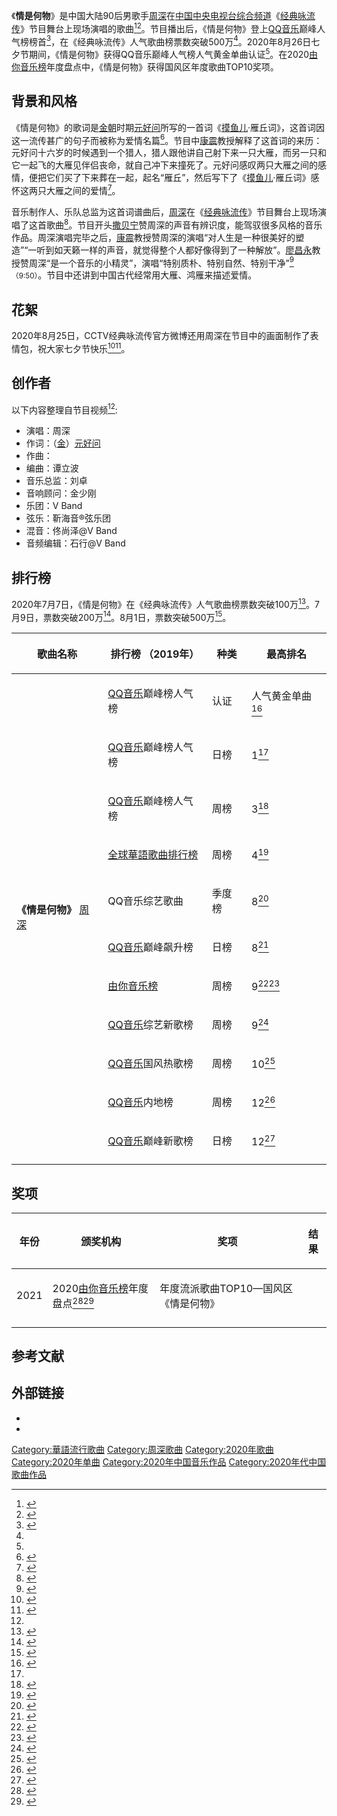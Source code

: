 {{Infobox song
| name       = 情是何物
| cover      = File:What_Is_Love,_single_of_Zhou_Shen,_July_2020.jpg
| type       = [[单曲|单曲]]
| artist     = [[周深|周深]]
| album      = 
| released   = {{Start date|2020|7|4}}
| format     =
* [[数位音乐下载|数字下载]]
| recorded   = 
| studio     = 
| venue      = 
| genre      = [[华语流行音乐|流行]]
| length     = {{Duration|m=4|s=40}}
| label      = 央视创造传媒有限公司
| writer     = 
| lyricist   = [[元好问|元好问]]
| composer   = {{link-zh-yue|刘卓|劉卓}}
| arranger   = 谭立波
| producer   = 
| chronology = [[周深|周深]]
| prev_title = [[与卿|与卿]]
| prev_year  = 2020
| next_title = [[卡布叻船长|卡布叻船长]]
| next_year  = 2020
| misc       = {{Extra chronology
 | artist     = 周深现场
 | type       = 单曲
 | prev_title = [[自己按门铃自己听|自己按门铃自己听]]
 | prev_year  = 2020
 | title      = 情是何物
 | year       = 2020
 | next_title = [[画绢_(歌曲)|画绢]]
 | next_year  = 2020
}}
}}

《'''情是何物'''》是中国大陆90后男歌手[[周深|周深]]在[[中国中央电视台综合频道|中国中央电视台综合频道]]《[[经典咏流传|经典咏流传]]》节目舞台上现场演唱的歌曲<ref name="CCTV">{{cite web |title=[经典咏流传第三季 纯享版] 周深 《情是何物》 CCTV |url=https://www.youtube.com/watch?v=G6F9VA470x4 |website=YouTube |publisher=CCTV中国中央电视台 |accessdate=2020-07-04 |archive-date=2021-01-06 |archive-url=https://web.archive.org/web/20210106235400/https://www.youtube.com/watch?v=G6F9VA470x4 }}</ref><ref>{{cite web |title=经典咏流传丨90后天籁歌者周深唱响800年前的爱情叩问 |url=http://m.news.cctv.com/2020/07/04/ARTIsilnsDKBh97lVuti5MJS200704.shtml |website=央视网 |accessdate=2020-07-04 |archive-date=2020-07-09 |archive-url=https://web.archive.org/web/20200709101044/http://m.news.cctv.com/2020/07/04/ARTIsilnsDKBh97lVuti5MJS200704.shtml |dead-url=no }}</ref>。节目播出后，《情是何物》登上[[QQ音乐|QQ音乐]]巅峰人气榜榜首<ref name="youth">{{cite web |title=雷佳刚柔并济唱响英雄武汉 周深唱爱情经典惹人泪目 |url=https://fun.youth.cn/gnzx/202007/t20200707_12399612_2.htm |website=中国青年网 |accessdate=2020-07-07 |archive-date=2020-07-07 |archive-url=https://web.archive.org/web/20200707230456/https://fun.youth.cn/gnzx/202007/t20200707_12399612_2.htm |dead-url=no }}</ref>，在《经典咏流传》人气歌曲榜票数突破500万<ref name="jdylc500"/>。2020年8月26日七夕节期间，《情是何物》获得QQ音乐巅峰人气榜人气黄金单曲认证<ref name="QQcert"/>。在2020[[由你音乐榜|由你音乐榜]]年度盘点中，《情是何物》获得国风区年度歌曲TOP10奖项。

==背景和风格==
《情是何物》的歌词是[[金朝|金朝]]时期[[元好问|元好问]]所写的一首词《[[摸鱼儿|摸鱼儿]]·雁丘词》，这首词因{{quote|问世间，情是何物，直教生死相许？}}这一流传甚广的句子而被称为爱情名篇<ref>{{cite web |title=武汉花儿合唱团温暖童声传递生命力量 周深空灵嗓音演绎爱情名篇 |url=http://cnews.chinadaily.com.cn/a/202007/04/WS5f003321a310a859d09d5fe6.html |website=中国日报中文网 |accessdate=2020-07-04 |archive-date=2020-07-07 |archive-url=https://web.archive.org/web/20200707230501/http://cnews.chinadaily.com.cn/a/202007/04/WS5f003321a310a859d09d5fe6.html |dead-url=no }}</ref>。节目中[[康震|康震]]教授解释了这首词的来历：元好问十六岁的时候遇到一个猎人，猎人跟他讲自己射下来一只大雁，而另一只和它一起飞的大雁见伴侣丧命，就自己冲下来撞死了。元好问感叹两只大雁之间的感情，便把它们买了下来葬在一起，起名“雁丘”，然后写下了《[[摸鱼儿|摸鱼儿]]·雁丘词》感怀这两只大雁之间的爱情<ref>{{cite web |title=周深新歌《情是何物》，用音乐致敬元好问和忠诚的大雁 |url=http://www.ymjd.net/ent/zongyi/2020/0705/216156.html |website=一亩基地 |publisher=东方头条 |accessdate=2020-07-05 |archive-date=2020-07-08 |archive-url=https://web.archive.org/web/20200708080609/http://www.ymjd.net/ent/zongyi/2020/0705/216156.html |dead-url=no }}</ref>。

音乐制作人、乐队总监{{link-zh-yue|刘卓|劉卓}}为这首词谱曲后，[[周深|周深]]在《[[经典咏流传|经典咏流传]]》节目舞台上现场演唱了这首歌曲<ref>{{cite web |title='Everlasting Classics': Chinese singer presents musical rendition of ancient love poem |url=https://news.cgtn.com/news/2020-07-05/Chinese-singer-presents-musical-rendition-of-ancient-love-poem-RSnRO28wBG/index.html |website=CGTN |accessdate=2020-07-05 |archive-date=2021-04-14 |archive-url=https://web.archive.org/web/20210414225225/https://news.cgtn.com/news/2020-07-05/Chinese-singer-presents-musical-rendition-of-ancient-love-poem-RSnRO28wBG/index.html }}</ref>。节目开头[[撒贝宁|撒贝宁]]赞周深的声音有辨识度，能驾驭很多风格的音乐作品。周深演唱完毕之后，[[康震|康震]]教授赞周深的演唱“对人生是一种很美好的塑造”“一听到如天籁一样的声音，就觉得整个人都好像得到了一种解放”。[[廖昌永|廖昌永]]教授赞周深“是一个音乐的小精灵”，演唱“特别质朴、特别自然、特别干净”<ref>{{cite web |title=“问世间 情是何物 直教生死相许” 周深倾情演绎爱情名篇 经典咏流传第三季 |url=https://www.youtube.com/watch?v=Y0WoC-yrVqg |website=YouTube |publisher=CCTV中国中央电视台 |accessdate=2020-07-04 |archive-date=2020-09-01 |archive-url=https://web.archive.org/web/20200901215834/https://www.youtube.com/watch?v=Y0WoC-yrVqg |dead-url=no }}</ref><small>（9:50）</small>。节目中还讲到中国古代经常用大雁、鸿雁来描述爱情。

==花絮==
2020年8月25日，CCTV经典咏流传官方微博还用周深在节目中的画面制作了表情包，祝大家七夕节快乐<ref>{{cite web |title=#经典咏流传# "深深”地认可、“深深”地害羞，@卡布叻_周深 表情包来啦。 |url=https://weibo.com/2175582565/Jhxg93cZK |website=CCTV经典咏流传的微博 |accessdate=2020-08-25}}</ref><ref>{{cite web |title=#经典咏流传# 【今日#七夕# 来听@卡布叻_周深 的《情是何物》[心]】“问世间，情是何物，直教生死相许？” |url=https://weibo.com/2175582565/JhwRNrkYb |website=CCTV经典咏流传的微博 |accessdate=2020-08-25}}</ref>。

==创作者==
以下内容整理自节目视频<ref name="CCTV"/>:

{{Div col}}
*演唱：周深
*作词：（[[金朝|金]]）[[元好问|元好问]]
*作曲：{{link-zh-yue|刘卓|劉卓}}
*编曲：谭立波
*音乐总监：刘卓
*音响顾问：金少刚
*乐团：V Band
*弦乐：靳海音®弦乐团
*混音：佟尚泽@V Band
*音频编辑：石行@V Band
{{div col end}}

== 排行榜 ==
2020年7月7日，《情是何物》在《经典咏流传》人气歌曲榜票数突破100万<ref>{{cite web |title=#经典咏流传#恭喜@卡布叻_周深 《K情是何物》人气歌曲榜票数突破100万 |url=https://www.weibo.com/2169129705/Ja5UljNg9 |website=QQ音乐的微博 |accessdate=2020-07-07 |archive-date=2020-07-10 |archive-url=https://web.archive.org/web/20200710231948/https://www.weibo.com/2169129705/Ja5UljNg9 |dead-url=no }}</ref>。7月9日，票数突破200万<ref name="jdylc">{{cite web |title=#经典咏流传#恭喜@卡布叻_周深 《K情是何物》人气歌曲榜票数突破200万 |url=https://weibo.com/2169129705/JarUav7CA |website=QQ音乐的微博 |accessdate=2020-07-09 |archive-date=2020-07-13 |archive-url=https://web.archive.org/web/20200713161558/https://weibo.com/2169129705/JarUav7CA |dead-url=no }}</ref>。8月1日，票数突破500万<ref name="jdylc500">{{cite web |title=#经典咏流传#恭喜@卡布叻_周深《K情是何物》人气歌曲榜票数突破500万 |url=https://weibo.com/2169129705/JdVaaqyvK |website=QQ音乐的微博 |accessdate=2020-08-01}}</ref>。

{| class="wikitable plainrowheaders sortable" style="text-align:center"
|-
! scope="col"| 歌曲名称
! scope="col"| 排行榜
（2019年）
! scope="col"| 种类
! scope="col"| 最高排名
|-
|rowspan="11"|'''《情是何物》'''
[[周深|周深]]
! scope="row"| [[QQ音乐|QQ音乐]]巅峰榜人气榜
|认证
|人气黄金单曲<ref name="QQcert">{{cite web |title=【周深《我是你的谁》&《情是何物》QQ音乐巅峰人气榜 · 双喜临门】 |url=https://weibo.com/5516625428/JhKfWgPZy |website=周深粉丝后援小分队的微博 |accessdate=2020-08-26}}</ref>
|-
! scope="row"| [[QQ音乐|QQ音乐]]巅峰榜人气榜
|日榜
|1<ref name="youth"/>
|-
! scope="row"| [[QQ音乐|QQ音乐]]巅峰榜人气榜
|周榜
|3<ref>{{cite web |title=#QQ音乐巅峰人气榜#2020年第27周（2020.6.29～2020.7.5）周榜揭榜！ |url=https://www.weibo.com/2169129705/J9Y9lqSyV |website=QQ音乐的微博 |accessdate=2020-07-06 |archive-date=2020-07-11 |archive-url=https://web.archive.org/web/20200711000806/https://www.weibo.com/2169129705/J9Y9lqSyV }}</ref>
|-
! scope="row"| [[全球華語歌曲排行榜|全球華語歌曲排行榜]]
|周榜
|4<ref>{{cite web |url=https://www.988.com.my/gcma_music_chart/ |script-title=ja:全球华语歌曲排行榜（1038期） |work=马来西亚988FM |accessdate= |language= |deadurl=yes |archiveurl=https://archive.today/20200814232004/https://www.988.com.my/gcma_music_chart/ |archivedate=2020-08-14 }}</ref>
|-
! scope="row"| QQ音乐综艺歌曲
|季度榜
|8<ref>{{cite web |title=Q3季度最佳表现（季度综艺歌曲 TOP10） |url=https://weibo.com/6573096128/JstIA9R4F |website=微博 |publisher=由你音乐研究院 |accessdate=2020-11-05}}</ref>
|-
! scope="row"| [[QQ音乐|QQ音乐]]巅峰飙升榜
|日榜
|8<ref>{{cite web |title=QQ音乐飙升榜 2020-07-05 |url=https://y.qq.com/n/yqq/toplist/62.html#stat=y_new.toplist.menu.62 |website=QQ音乐 |accessdate= |archive-url=https://archive.today/20200705124647/https://y.qq.com/n/yqq/toplist/62.html%23stat=y_new.toplist.menu.62#stat=y_new.toplist.menu.62 |archive-date=2020-07-05 |dead-url=yes }}</ref>
|-
! scope="row"| [[由你音乐榜|由你音乐榜]]
|周榜
|9<ref>{{cite web |title=2020年第27期#由你音乐榜#榜单来袭！ |url=https://weibo.com/6733257358/JaZhUrOlo |website=由你音乐榜的微博 |accessdate=2020-07-13 |archive-date=2020-07-15 |archive-url=https://web.archive.org/web/20200715005317/https://weibo.com/6733257358/JaZhUrOlo }}</ref><ref>{{cite web |title=情是何物 |url=https://yobang.tencentmusic.com/#/detail/2454190 |website=由你音乐榜 |accessdate=2021-01-11 |archive-date=2019-05-20 |archive-url=https://web.archive.org/web/20190520044718/https://yobang.tencentmusic.com/#/detail/2454190 |dead-url=no }}</ref>
|-
! scope="row"| [[QQ音乐|QQ音乐]]综艺新歌榜
|周榜
|9<ref>{{cite web |title=QQ音乐综艺新歌榜 2020  7.3 - 7.9 |url=https://y.qq.com/n/yqq/toplist/64.html#stat=y_new.toplist.menu.64 |website=QQ音乐 |accessdate= |archive-url=https://archive.today/20200713191836/https://y.qq.com/n/yqq/toplist/64.html%23stat=y_new.toplist.menu.64#stat=y_new.toplist.menu.64 |archive-date=2020-07-13 |dead-url=yes }}</ref>
|-
! scope="row"| [[QQ音乐|QQ音乐]]国风热歌榜
|周榜
|10<ref>{{cite web |title=QQ音乐综艺新歌榜 2020  7.10 - 7.16 |url=https://y.qq.com/n/yqq/toplist/65.html#t1=2020&t2=29&t3=song&t4=0&t5=1 |website=QQ音乐 |accessdate= |archive-url=https://archive.today/20200719171111/https://y.qq.com/n/yqq/toplist/65.html%23t1=2020&t2=29&t3=song&t4=0&t5=1#t1=2020&t2=29&t3=song&t4=0&t5=1 |archive-date=2020-07-19 |dead-url=yes }}</ref>
|-
! scope="row"| [[QQ音乐|QQ音乐]]内地榜
|周榜
|12<ref>{{cite web |title=QQ音乐内地榜 2020  7.3 - 7.9 |url=https://y.qq.com/n/yqq/toplist/5.html#t1=2020&t2=28&t3=song&t4=0&t5=1 |website=QQ音乐 |accessdate= |archive-url=https://archive.today/20181231211438/https://y.qq.com/n/yqq/toplist/5.html%23t1=2018&t2=21&t3=song&t4=30&t5=1#t1=2020&t2=28&t3=song&t4=0&t5=1 |archive-date=2018-12-31 |dead-url=yes }}</ref>
|-
! scope="row"| [[QQ音乐|QQ音乐]]巅峰新歌榜
|日榜
|12<ref>{{cite web |title=QQ音乐巅峰新歌榜 2020-07-07 |url=https://y.qq.com/n/yqq/toplist/27.html#stat=y_new.toplist.menu.27 |website=QQ音乐 |accessdate= |archive-url=https://archive.today/20200707190414/https://y.qq.com/n/yqq/toplist/27.html%23stat=y_new.toplist.menu.27#stat=y_new.toplist.menu.27 |archive-date=2020-07-07 |dead-url=yes }}</ref>
|-
|}

==奖项==
{| class="wikitable sortable"
|-
!年份
!颁奖机构
!奖项
!结果
|-
|rowspan="1"|2021
|2020[[由你音乐榜|由你音乐榜]]年度盘点<ref name="data0119">{{cite web |title=【1月19日】 |url=https://weibo.com/7368369618/JDTPi5B5u |website=微博 |publisher=周深数据播报站 |accessdate=2021-01-19}}</ref><ref name="sohu0119">{{cite web |title=由你音乐榜发布2020年度盘点 多维数据解码华语乐坛流行 |url=https://www.sohu.com/a/445449093_115487 |publisher=搜狐音乐 |accessdate=2021-01-19 |archive-date=2021-01-28 |archive-url=https://web.archive.org/web/20210128035143/https://www.sohu.com/a/445449093_115487 |dead-url=no }}</ref>
|年度流派歌曲TOP10—国风区《情是何物》
|{{won}}
|-
|}

==参考文献==
{{Reflist|25em}}

==外部链接==
*{{YouTube|G6F9VA470x4|现场视频}}
*{{YouTube|Y0WoC-yrVqg|节目视频}}

{{周深}}

[[Category:華語流行歌曲|Category:華語流行歌曲]]
[[Category:周深歌曲|Category:周深歌曲]]
[[Category:2020年歌曲|Category:2020年歌曲]]
[[Category:2020年单曲|Category:2020年单曲]]
[[Category:2020年中国音乐作品|Category:2020年中国音乐作品]]
[[Category:2020年代中国歌曲作品|Category:2020年代中国歌曲作品]]